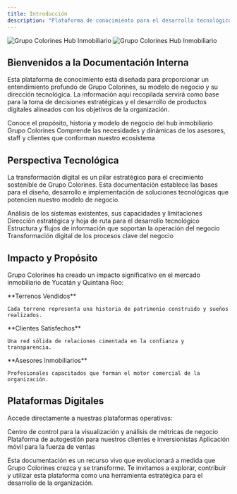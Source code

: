 ```yaml
---
title: Introducción
description: "Plataforma de conocimiento para el desarrollo tecnológico y estratégico del hub inmobiliario"
---
```


<img
  className="block dark:hidden rounded-lg"
  src="/images/hero.webp"
  alt="Grupo Colorines Hub Inmobiliario"
/>
<img
  className="hidden dark:block rounded-lg" 
  src="/images/hero.webp"
  alt="Grupo Colorines Hub Inmobiliario"
/>

## Bienvenidos a la Documentación Interna

Esta plataforma de conocimiento está diseñada para proporcionar un entendimiento profundo de Grupo Colorines, su modelo de negocio y su dirección tecnológica. La información aquí recopilada servirá como base para la toma de decisiones estratégicas y el desarrollo de productos digitales alineados con los objetivos de la organización.

<CardGroup cols={2}>
  <Card
    title="Entender la Organización"
    icon="building"
    href="/introduccion/que-es-colorines"
  >
    Conoce el propósito, historia y modelo de negocio del hub inmobiliario Grupo Colorines
  </Card>
  <Card
    title="Explorar el Ecosistema"
    icon="users"
    href="/ecosistema/usuarios"
  >
    Comprende las necesidades y dinámicas de los asesores, staff y clientes que conforman nuestro ecosistema
  </Card>
</CardGroup>

## Perspectiva Tecnológica

La transformación digital es un pilar estratégico para el crecimiento sostenible de Grupo Colorines. Esta documentación establece las bases para el diseño, desarrollo e implementación de soluciones tecnológicas que potencien nuestro modelo de negocio.

<CardGroup cols={2}>
  <Card
    title="Estado Actual"
    icon="chart-network"
    href="/plataforma-actual/diagnostico-sistemas"
  >
    Análisis de los sistemas existentes, sus capacidades y limitaciones
  </Card>
  <Card
    title="Visión de Futuro"
    icon="binoculars"
    href="/vision-tecnologica/estrategia-digital"
  >
    Dirección estratégica y hoja de ruta para el desarrollo tecnológico
  </Card>
  <Card
    title="Arquitectura de Datos"
    icon="database"
    href="/arquitectura-datos/modelo-datos"
  >
    Estructura y flujos de información que soportan la operación del negocio
  </Card>
  <Card
    title="Procesos Digitales"
    icon="gears"
    href="/procesos-digitales/digitalizacion-ventas"
  >
    Transformación digital de los procesos clave del negocio
  </Card>
</CardGroup>

## Impacto y Propósito

Grupo Colorines ha creado un impacto significativo en el mercado inmobiliario de Yucatán y Quintana Roo:

<CardGroup cols={3}>
  <Card
    title="16,016"
    icon="chart-line"
  >
    **Terrenos Vendidos**
    
    Cada terreno representa una historia de patrimonio construido y sueños realizados.
  </Card>
  <Card
    title="12,568"
    icon="handshake"
  >
    **Clientes Satisfechos**
    
    Una red sólida de relaciones cimentada en la confianza y transparencia.
  </Card>
  <Card
    title="1500"
    icon="user-tie"
  >
    **Asesores Inmobiliarios**
    
    Profesionales capacitados que forman el motor comercial de la organización.
  </Card>
</CardGroup>

## Plataformas Digitales

Accede directamente a nuestras plataformas operativas:

<CardGroup cols={3}>
  <Card
    title="Dashboard"
    icon="chart-simple"
    href="https://dashboard.grupocolorines.mx/"
  >
    Centro de control para la visualización y análisis de métricas de negocio
  </Card>
  <Card
    title="Portal del Cliente"
    icon="user"
    href="https://portaldelcliente.grupocolorines.mx"
  >
    Plataforma de autogestión para nuestros clientes e inversionistas
  </Card>
  <Card
    title="App Asesor"
    icon="mobile-screen"
    href="https://appasesor.grupocolorines.mx/"
  >
    Aplicación móvil para la fuerza de ventas
  </Card>
</CardGroup>

Esta documentación es un recurso vivo que evolucionará a medida que Grupo Colorines crezca y se transforme. Te invitamos a explorar, contribuir y utilizar esta plataforma como una herramienta estratégica para el desarrollo de la organización.